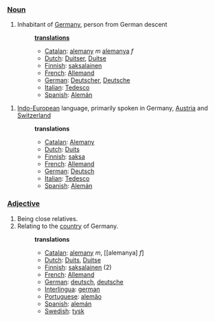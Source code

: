 ===[[Noun]]===
#Inhabitant of [[Germany]], person from German descent
#:'''[[translation]]s'''
#:*[[Catalan]]: [[alemany]] ''m'' [[alemanya]] ''f''
#:*[[Dutch]]: [[Duitser]], [[Duitse]]
#:*[[Finnish]]: [[saksalainen]]
#:*[[French]]: [[Allemand]]
#:*[[German]]: [[Deutscher]], [[Deutsche]]
#:*[[Italian]]: [[Tedesco]]
#:*[[Spanish]]: [[Alemán]]

#[[Indo-European]] language, primarily spoken in Germany, [[Austria]] and [[Switzerland]]
#:'''translations'''
#:*[[Catalan]]: [[Alemany]]
#:*[[Dutch]]: [[Duits]]
#:*[[Finnish]]: [[saksa]]
#:*[[French]]: [[Allemand]]
#:*[[German]]: [[Deutsch]]
#:*[[Italian]]: [[Tedesco]]
#:*[[Spanish]]: [[Alemán]]

===[[Adjective]]===
#Being close relatives.
#Relating to the [[country]] of Germany.
#:'''translations'''
#:*[[Catalan]]: [[alemany]] ''m'', [[alemanya] ''f'']
#:*[[Dutch]]: [[Duits]], [[Duitse]]
#:*[[Finnish]]: [[saksalainen]] (2)
#:*[[French]]: [[Allemand]]
#:*[[German]]: [[deutsch]], [[deutsche]]
#:*[[Interlingua]]: [[german]]
#:*[[Portuguese]]: [[alemão]]
#:*[[Spanish]]: [[alemán]]
#:*[[Swedish]]: [[tysk]]